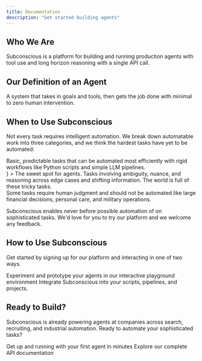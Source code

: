 ```yaml
---
title: Documentation
description: "Get started building agents"
---
```


## Who We Are

Subconscious is a platform for building and running production agents with tool use and long horizon reasoning with a single API call.

## Our Definition of an Agent

A system that takes in goals and tools, then gets the job done with minimal to zero human intervention.

## When to Use Subconscious

Not every task requires intelligent automation. We break down automatable work into three categories, and we think the hardest tasks have yet to be automated:

<div style={{ display: 'flex', gap: '1rem', alignItems: 'stretch' }}>
  <div style={{ flex: '0 0 32%', display: 'flex' }}>
    <Card
      title="Simple Automation"
      style={{ height: '100%', display: 'flex', flexDirection: 'column' }}
      icon="robot"
    >
      Basic, predictable tasks that can be automated most efficiently with rigid workflows like Python scripts and simple LLM pipelines.
    </Card>
  </div>
  <div style={{ flex: '0 0 36%', display: 'flex' }}>
    <Card
      title="Sophisticated Automation"
      style={{ height: '100%', display: 'flex', flexDirection: 'column' }}
      icon={
        <svg width="24" height="24" viewBox="0 0 205 199" fill="none" xmlns="http://www.w3.org/2000/svg">
          <path d="M-4.33042e-06 99.9316C-4.95809e-06 85.5722 11.6406 73.9316 26 73.9316C33.8792 73.9316 40.9387 77.4368 45.706 82.9726C50.9533 89.0659 57.067 95.5734 65.0752 96.3017L69 96.6592L69 96.6523C69.0292 96.6575 69.0586 96.662 69.0879 96.667L72 96.9316C84.6905 96.9316 95.9776 86.6537 95.999 73.9678C95.9889 66.605 92.517 60.0571 87.126 55.8545L86.0478 55.0947C79.5308 50.4998 70.7443 51.4408 62.8603 52.6357C55.5838 53.7386 47.8883 51.7615 41.8984 46.5547C31.0613 37.1341 29.9134 20.7112 39.334 9.87402C48.7547 -0.962725 65.1766 -2.11092 76.0137 7.30957C82.004 12.5169 85.0329 19.863 84.9531 27.2227C84.8666 35.1959 85.1568 44.0274 90.6133 49.8418L91.5527 50.8437C91.59 50.8768 91.6265 50.9106 91.6641 50.9434C91.7107 50.984 91.7576 51.0243 91.8047 51.0644C92.0258 51.2528 92.2525 51.4347 92.4834 51.6113C92.5386 51.6535 92.5937 51.6958 92.6494 51.7373C92.8958 51.9209 93.1476 52.0976 93.4043 52.2676C94.0435 52.6908 94.7137 53.071 95.4111 53.4033C95.8951 53.6339 96.3918 53.8419 96.9004 54.0254C97.1068 54.0998 97.3152 54.1699 97.5254 54.2363C97.8452 54.3373 98.1692 54.429 98.4971 54.5107C98.892 54.6092 99.2926 54.6933 99.6982 54.7627C100.039 54.821 100.383 54.8692 100.73 54.9062C101.312 54.9682 101.902 55 102.5 55C106.701 55 110.533 53.4287 113.446 50.8437L114.387 49.8418C119.843 44.0274 120.133 35.1959 120.047 27.2227C119.967 19.863 122.996 12.5169 128.986 7.30956C139.823 -2.11092 156.245 -0.96273 165.666 9.87402C175.087 20.7112 173.939 37.1341 163.102 46.5547C157.112 51.7615 149.416 53.7386 142.14 52.6357C134.256 51.4408 125.469 50.4998 118.952 55.0947L117.874 55.8545C112.483 60.0571 109.01 66.605 109 73.9678C109.021 86.6537 120.309 96.9316 133 96.9316L135.911 96.667C135.941 96.6619 135.97 96.6575 136 96.6523L136 96.6592L139.925 96.3017C147.933 95.5734 154.047 89.0659 159.294 82.9726C164.061 77.4368 171.121 73.9316 179 73.9316C193.359 73.9316 205 85.5722 205 99.9316C205 99.943 204.999 99.9544 204.999 99.9658C204.999 99.9772 205 99.9886 205 100C205 114.359 193.359 126 179 126C171.121 126 164.061 122.495 159.294 116.959C154.047 110.866 147.933 104.358 139.925 103.63L136 103.272L136 103.279C135.97 103.274 135.941 103.271 135.911 103.266L133 103C120.309 103 109.021 113.278 109 125.965C109.01 133.327 112.483 139.875 117.874 144.077L118.952 144.837C125.469 149.432 134.256 148.491 142.14 147.296C149.416 146.193 157.112 148.17 163.102 153.377C173.939 162.798 175.087 179.22 165.666 190.058C156.245 200.894 139.823 202.043 128.986 192.622C122.996 187.415 119.967 180.069 120.047 172.709C120.133 164.736 119.843 155.904 114.387 150.09L113.446 149.088C110.533 146.503 106.701 144.932 102.5 144.932C101.902 144.932 101.312 144.963 100.73 145.025C100.383 145.062 100.039 145.111 99.6982 145.169C99.2926 145.238 98.892 145.322 98.4971 145.421C98.1692 145.503 97.8452 145.594 97.5254 145.695C97.3152 145.762 97.1068 145.832 96.9004 145.906C96.3919 146.09 95.8951 146.298 95.4111 146.528C94.7137 146.861 94.0435 147.241 93.4043 147.664C93.1476 147.834 92.8958 148.011 92.6494 148.194C92.5937 148.236 92.5386 148.278 92.4834 148.32C92.2525 148.497 92.0258 148.679 91.8047 148.867C91.7576 148.907 91.7107 148.948 91.6641 148.988C91.6265 149.021 91.59 149.055 91.5527 149.088L90.6133 150.09C85.1568 155.904 84.8667 164.736 84.9531 172.709C85.0329 180.069 82.004 187.415 76.0137 192.622C65.1767 202.043 48.7547 200.894 39.334 190.058C29.9134 179.22 31.0613 162.798 41.8984 153.377C47.8883 148.17 55.5838 146.193 62.8603 147.296C70.7444 148.491 79.5308 149.432 86.0478 144.837L87.126 144.077C92.5168 139.875 95.9886 133.327 95.999 125.965C95.9782 113.278 84.6908 103 72 103L69.0879 103.266C69.0587 103.271 69.0292 103.274 69 103.279L69 103.272L65.0752 103.63C57.067 104.358 50.9533 110.866 45.7061 116.959C40.9387 122.495 33.8792 126 26 126C11.6406 126 4.54727e-06 114.359 -4.32743e-06 100L-4.33042e-06 99.9316Z" fill="#FF5C28"/>
        </svg>
      }
    >
      The sweet spot for agents. Tasks involving ambiguity, nuance, and reasoning across edge cases and shifting information. The world is full of these tricky tasks.
    </Card>
  </div>
  <div style={{ flex: '0 0 32%', display: 'flex' }}>
    <Card
      title="Human-Critical Work"
      icon="user"
      style={{ height: '100%', display: 'flex', flexDirection: 'column' }}
    >
      Some tasks require human judgment and should not be automated like large financial decisions, personal care, and military operations.
    </Card>
  </div>
</div>

Subconscious enables never before possible automation of on sophisticated tasks. We'd love for you to try our
platform and we welcome any feedback.

## How to Use Subconscious

Get started by signing up for our platform and interacting in one of two ways.

<CardGroup cols={2}>
  <Card
    title="Playground"
    icon="play"
  >
    Experiment and prototype your agents in our interactive playground environment
  </Card>
  <Card
    title="API"
    icon="code"
  >
    Integrate Subconscious into your scripts, pipelines, and projects.
  </Card>
</CardGroup>

## Ready to Build?

Subconscious is already powering agents at companies across search, recruiting, and industrial automation. Ready to automate your sophisticated tasks?

<CardGroup cols={2}>
  <Card
    title="Quick Start"
    icon="rocket"
    href="/quickstart"
  >
    Get up and running with your first agent in minutes
  </Card>
  <Card
    title="API Reference"
    icon="book"
    href="/api-reference/introduction"
  >
    Explore our complete API documentation
  </Card>
</CardGroup>
